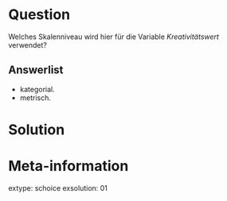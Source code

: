 Question
========

Welches Skalenniveau wird hier für die Variable *Kreativitätswert* verwendet?

Answerlist
----------

* kategorial.
* metrisch.

Solution
========

Meta-information
================
extype: schoice
exsolution: 01

